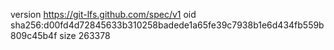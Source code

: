version https://git-lfs.github.com/spec/v1
oid sha256:d00fd4d72845633b310258badede1a65fe39c7938b1e6d434fb559b809c45b4f
size 263378
